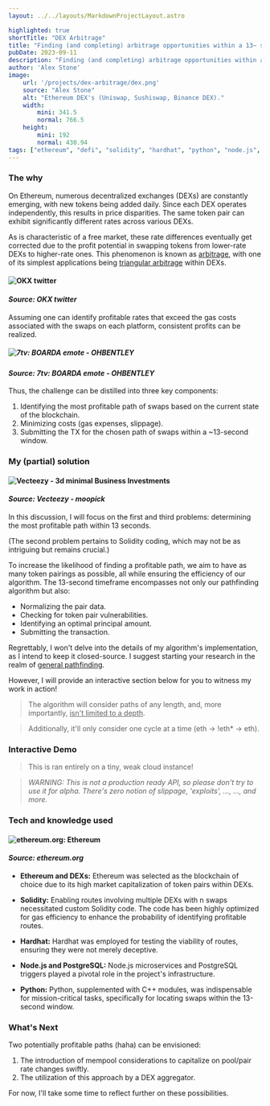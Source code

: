 ```yaml
---
layout: ../../layouts/MarkdownProjectLayout.astro

highlighted: true
shortTitle: "DEX Arbitrage"
title: "Finding (and completing) arbitrage opportunities within a 13~ sec time."
pubDate: 2023-09-11
description: "Finding (and completing) arbitrage opportunities within a 13~ sec time."
author: 'Alex Stone'
image:
    url: '/projects/dex-arbitrage/dex.png'
    source: "Alex Stone"
    alt: "Ethereum DEX's (Uniswap, Sushiswap, Binance DEX)."
    width:
        mini: 341.5
        normal: 766.5
    height:
        mini: 192
        normal: 430.94
tags: ["ethereum", "defi", "solidity", "hardhat", "python", "node.js", "microservices", "postgresql"]
---
```


### The why

On Ethereum, numerous decentralized exchanges (DEXs) are constantly emerging, with new tokens being added daily. Since each DEX operates independently, this results in price disparities. The same token pair can exhibit significantly different rates across various DEXs.

As is characteristic of a free market, these rate differences eventually get corrected due to the profit potential in swapping tokens from lower-rate DEXs to higher-rate ones. This phenomenon is known as [arbitrage](https://en.wikipedia.org/wiki/Arbitrage), with one of its simplest applications being [triangular arbitrage](https://en.wikipedia.org/wiki/Triangular_arbitrage) within DEXs.


#### ![OKX twitter](/projects/dex-arbitrage/arbitrage.PNG)

#### *Source: OKX twitter*

Assuming one can identify profitable rates that exceed the gas costs associated with the swaps on each platform, consistent profits can be realized.

##### ![7tv: BOARDA emote - OHBENTLEY](/projects/dex-arbitrage/boarda.webp)

#### *Source: 7tv: BOARDA emote - OHBENTLEY*

Thus, the challenge can be distilled into three key components:

1. Identifying the most profitable path of swaps based on the current state of the blockchain.
2. Minimizing costs (gas expenses, slippage).
3. Submitting the TX for the chosen path of swaps within a ~13-second window.









### My (partial) solution

#### ![Vecteezy - 3d minimal Business Investments](/projects/dex-arbitrage/stopwatch.png)

#### *Source: Vecteezy - moopick*

In this discussion, I will focus on the first and third problems: determining the most profitable path within 13 seconds.

(The second problem pertains to Solidity coding, which may not be as intriguing but remains crucial.)

To increase the likelihood of finding a profitable path, we aim to have as many token pairings as possible, all while ensuring the efficiency of our algorithm. The 13-second timeframe encompasses not only our pathfinding algorithm but also:

- Normalizing the pair data.
- Checking for token pair vulnerabilities.
- Identifying an optimal principal amount.
- Submitting the transaction.

Regrettably, I won't delve into the details of my algorithm's implementation, as I intend to keep it closed-source. I suggest starting your research in the realm of [general pathfinding](https://en.wikipedia.org/wiki/Pathfinding).

However, I will provide an interactive section below for you to witness my work in action!

> The algorithm will consider paths of any length, and, more importantly, <u>isn't limited to a depth</u>. 

> Additionally, it'll only consider one cycle at a time (eth -> !eth* -> eth). 




### Interactive Demo


<ArbitrageDemo client:idle/>

> This is ran entirely on a tiny, weak cloud instance! 

> *WARNING: This is not a production ready API, so please don't try to use it for alpha. There's zero notion of slippage, 'exploits', ..., ..., and more.*







### Tech and knowledge used

#### ![ethereum.org: Ethereum](/projects/derzans-cryptowager/ethereum-logo-portrait-purple.svg)

#### *Source: ethereum.org*


- **Ethereum and DEXs:** Ethereum was selected as the blockchain of choice due to its high market capitalization of token pairs within DEXs.

- **Solidity:** Enabling routes involving multiple DEXs with n swaps necessitated custom Solidity code. The code has been highly optimized for gas efficiency to enhance the probability of identifying profitable routes.

- **Hardhat:** Hardhat was employed for testing the viability of routes, ensuring they were not merely deceptive.

- **Node.js and PostgreSQL:** Node.js microservices and PostgreSQL triggers played a pivotal role in the project's infrastructure.

- **Python:** Python, supplemented with C++ modules, was indispensable for mission-critical tasks, specifically for locating swaps within the 13-second window.









### What's Next

Two potentially profitable paths (haha) can be envisioned:

1. The introduction of mempool considerations to capitalize on pool/pair rate changes swiftly.
2. The utilization of this approach by a DEX aggregator.

For now, I'll take some time to reflect further on these possibilities.
